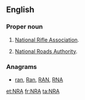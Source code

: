 ==English==

===Proper noun===
{{en-proper noun}}

# {{context|US|initialism|lang=en}} [[wikipedia:National Rifle Association|National Rifle Association]].
# {{context|Ireland|initialism|lang=en}} [[wikipedia:National Roads Authority|National Roads Authority]].

===Anagrams===
* [[ran#English|ran]], [[Ran#English|Ran]], [[RAN#English|RAN]], [[RNA#English|RNA]]

[[et:NRA]]
[[fr:NRA]]
[[ta:NRA]]